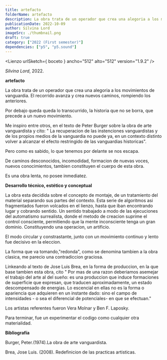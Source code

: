 ```yaml
---
title: artefacto
folderName: artefacto
description: La obra trata de un operador que crea una alegoria a los movimientos de vanguardia. El recorrido avanza y crea nuevos caminos, rompiendo los anteriores.
publicationDate: 2022-10-09
author: Silvina Lord
imageSrc: ./thumbnail.png
draft: true
category: ["2022 (First semester)"]
dependencies: ["p5", "p5.sound"]
---
```



<Lienzo urlSketch={ boceto } ancho="512" alto="512" version="1.9.2" />

_Silvina Lord_, 2022.

**artefacto**

La obra trata de un operador que crea una alegoria a los movimientos de vanguardia. El recorrido avanza y crea nuevos caminos, rompiendo los anteriores.

Por debajo queda queda lo transcurrido, la historia que no se borra, que precede a un nuevo movimiento.

Me inspiro entre otros, en el texto de Peter Burger sobre la obra de arte vanguardista y cito: " La recuperacion de las instenciones vanguardistas y de los propios medios de la vanguardia no puede ya, en un contexto distinto volver a alcanzar el efecto restringido de las vanguardias historicas".

Pero como es sabido, lo que tenemos por delante se nos escapa.

De caminos desconocidos, incomodidad, formacion de nuevas voces, nuevos conocimientos, tambien constituyen el cuerpo de esta obra.

Es una obra lenta, no posee inmediatez.

**Desarrollo técnico, estético y conceptual**

La obra esta decidida sobre el concepto de montaje, de un tratamiento del material separando sus partes del contexto.
Esta serie de algoritmos asi fragmentados fueron volcados en el lienzo, hasta que iban encontrando lugar y cobrando sentido. Un sentido trabajado a modo de las ejecuciones del automatismo  surrealista, donde el metodo de creacion suprime el control consciente, permitiendo que la mente inconsciente tenga un gran dominio. Constituyendo una operacion, un artificio.

El modo circular y constrastante, junto con un movimiento continuo y lento fue decisivo en la eleccion.

La forma que va tomando,"redonda", como se denomina tambien a la obra clasica, me parecio una contradiccion graciosa.

Linkeando al texto de  Jose Luis Brea, en la forma de produccion, en la que base tambien esta obra, cito " Por mas de una razon deberiamos asemejar el trabajo del arte al del sueño: es una produccion que induce formaciones de superficie que expresan, que traducen aproximadamente, un estado descompensado de energias. Lo escencial en ellas no es la forma o apariencia que adquieren en un instante dado: sino el campo de intensidades - o sea el diferencial de potenciales- en que se efectuan." 

Los artistas referentes fueron Vera Molnar y Ben F. Laposky.

Para terminar, fue un experimentar el codigo como cualquier otra materialidad.


**Bibliografía**

Burger, Peter.(1974).La obra de arte vanguardista.

Brea, Jose Luis. (2008). Redefinicion de las practicas artisticas.
